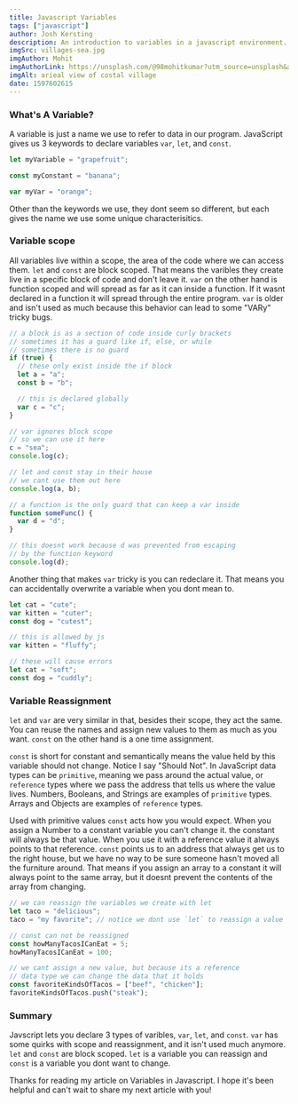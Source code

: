 ```yaml
---
title: Javascript Variables
tags: ["javascript"]
author: Josh Kersting
description: An introduction to variables in a javascript environment.
imgSrc: villages-sea.jpg
imgAuthor: Mohit
imgAuthorLink: https://unsplash.com/@98mohitkumar?utm_source=unsplash&amp;utm_medium=referral&amp;utm_content=creditCopyText
imgAlt: arieal view of costal village
date: 1597602615
---
```


### What's A Variable?

A variable is just a name we use to refer to data in our program.
JavaScript gives us 3 keywords to declare variables `var`, `let`, and `const`.

```javascript
let myVariable = "grapefruit";

const myConstant = "banana";

var myVar = "orange";
```

Other than the keywords we use, they dont seem so different,
but each gives the name we use some unique characterisitics.

### Variable scope

All variables live within a scope, the area of the code where we can access them.
`let` and `const` are block scoped. That means the varibles they create live in a
specific block of code and don't leave it. `var` on the other hand is function scoped and will spread as
far as it can inside a function. If it wasnt declared in a function it will spread
through the entire program. `var` is older and isn't used as much because this
behavior can lead to some "VARy" tricky bugs.

```javascript
// a block is as a section of code inside curly brackets
// sometimes it has a guard like if, else, or while
// sometimes there is no guard
if (true) {
  // these only exist inside the if block
  let a = "a";
  const b = "b";

  // this is declared globally
  var c = "c";
}

// var ignores block scope
// so we can use it here
c = "sea";
console.log(c);

// let and const stay in their house
// we cant use them out here
console.log(a, b);

// a function is the only guard that can keep a var inside
function someFunc() {
  var d = "d";
}

// this doesnt work because d was prevented from escaping
// by the function keyword
console.log(d);
```

Another thing that makes `var` tricky is you can redeclare it.
That means you can accidentally overwrite a variable when you dont mean to.

```javascript
let cat = "cute";
var kitten = "cuter";
const dog = "cutest";

// this is allowed by js
var kitten = "fluffy";

// these will cause errors
let cat = "soft";
const dog = "cuddly";
```

### Variable Reassignment

`let` and `var` are very similar in that, besides their scope, they act the same.
You can reuse the names and assign new values to them as much as you want.
`const` on the other hand is a one time assignment.

`const` is short for constant and semantically means the value held by this variable should not change.
Notice I say "Should Not". In JavaScript data types can be `primitive`, meaning we pass around the actual value,
or `reference` types where we pass the address that tells us where the value lives.
Numbers, Booleans, and Strings are examples of `primitive` types.
Arrays and Objects are examples of `reference` types.

Used with primitive values `const` acts how you would expect. When you assign a Number
to a constant variable you can't change it. the constant will always be that value.
When you use it with a reference value it always points to that reference. `const`
points us to an address that always get us to the right house, but we have no way to
be sure someone hasn't moved all the furniture around.
That means if you assign an array to a constant it will always point to the same array,
but it doesnt prevent the contents of the array from changing.

```javascript
// we can reassign the variables we create with let
let taco = "delicious";
taco = "my favorite"; // notice we dont use `let` to reassign a value

// const can not be reassigned
const howManyTacosICanEat = 5;
howManyTacosICanEat = 100;

// we cant assign a new value, but because its a reference
// data type we can change the data that it holds
const favoriteKindsOfTacos = ["beef", "chicken"];
favoriteKindsOfTacos.push("steak");
```

### Summary

Javscript lets you declare 3 types of varibles, `var`, `let`, and `const`.
`var` has some quirks with scope and reassignment, and it isn't used much anymore.
`let` and `const` are block scoped. `let` is a variable you can reassign and
`const` is a variable you dont want to change.

Thanks for reading my article on Variables in Javascript.
I hope it's been helpful and can't wait to share my next article with you!
